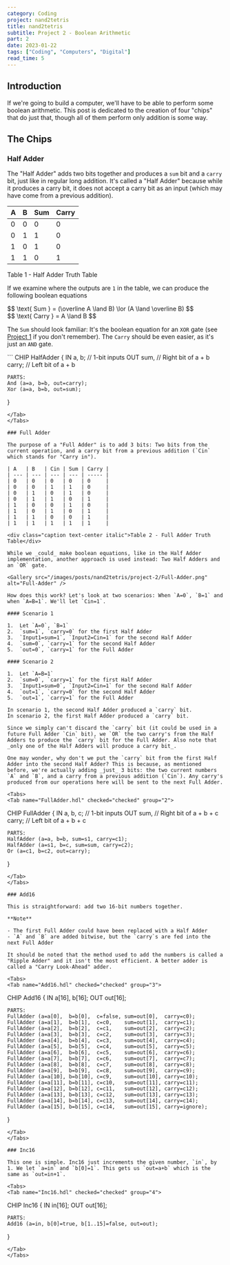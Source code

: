 ```yaml
---
category: Coding
project: nand2tetris
title: nand2tetris
subtitle: Project 2 - Boolean Arithmetic
part: 2
date: 2023-01-22
tags: ["Coding", "Computers", "Digital"]
read_time: 5
---
```


## Introduction

If we're going to build a computer, we'll have to be able to perform some boolean arithmetic. This post is dedicated to the creation of four "chips" that do just that, though all of them perform only addition is some way.

## The Chips

### Half Adder

The "Half Adder" adds two bits together and produces a `sum` bit and a `carry` bit, just like in regular long addition. It's called a "Half Adder" because while it produces a carry bit, it does not accept a carry bit as an input (which may have come from a previous addition).

| A   | B   | Sum | Carry |
| --- | --- | --- | ----- |
| 0   | 0   | 0   | 0     |
| 0   | 1   | 1   | 0     |
| 1   | 0   | 1   | 0     |
| 1   | 1   | 0   | 1     |

<div class="caption text-center italic">Table 1 - Half Adder Truth Table</div>

If we examine where the outputs are `1` in the table, we can produce the following boolean equations

<div class="text-center py-3">$$ \text{ Sum } = (\overline A \land B) \lor (A \land \overline B)  $$</div>

<div class="text-center py-3">$$ \text{ Carry } = A \land B  $$</div>

The `Sum` should look familiar: It's the boolean equation for an `XOR` gate (see [Project 1](/blog/nand2tetris/project-1) if you don't remember). The `Carry` should be even easier, as it's just an `AND` gate.

<Gallery src="/images/posts/nand2tetris/project-2/Half-Adder.png" alt="Half-Adder" />

<Tabs>
<Tab name="HalfAdder.hdl" checked="checked" group="1">
```
CHIP HalfAdder {
    IN a, b;    // 1-bit inputs
    OUT sum,    // Right bit of a + b
        carry;  // Left bit of a + b

    PARTS:
    And (a=a, b=b, out=carry);
    Xor (a=a, b=b, out=sum);
}
```
</Tab>
</Tabs>

### Full Adder

The purpose of a "Full Adder" is to add 3 bits: Two bits from the current operation, and a carry bit from a previous addition (`Cin` which stands for "Carry in").

| A   | B   | Cin | Sum | Carry |
| --- | --- | --- | --- | ----- |
| 0   | 0   | 0   | 0   | 0     |
| 0   | 0   | 1   | 1   | 0     |
| 0   | 1   | 0   | 1   | 0     |
| 0   | 1   | 1   | 0   | 1     |
| 1   | 0   | 0   | 1   | 0     |
| 1   | 0   | 1   | 0   | 1     |
| 1   | 1   | 0   | 0   | 1     |
| 1   | 1   | 1   | 1   | 1     |

<div class="caption text-center italic">Table 2 - Full Adder Truth Table</div>

While we _could_ make boolean equations, like in the Half Adder implementation, another approach is used instead: Two Half Adders and an `OR` gate.

<Gallery src="/images/posts/nand2tetris/project-2/Full-Adder.png" alt="Full-Adder" />

How does this work? Let's look at two scenarios: When `A=0`, `B=1` and when `A=B=1`. We'll let `Cin=1`.

#### Scenario 1

1.  Let `A=0`, `B=1`
2.  `sum=1`, `carry=0` for the first Half Adder
3.  `Input1=sum=1`, `Input2=Cin=1` for the second Half Adder
4.  `sum=0`, `carry=1` for the second Half Adder
5.  `out=0`, `carry=1` for the Full Adder

#### Scenario 2

1.  Let `A=B=1`
2.  `sum=0`, `carry=1` for the first Half Adder
3.  `Input1=sum=0`, `Input2=Cin=1` for the second Half Adder
4.  `out=1`, `carry=0` for the second Half Adder
5.  `out=1`, `carry=1` for the Full Adder

In scenario 1, the second Half Adder produced a `carry` bit.  
In scenario 2, the first Half Adder produced a `carry` bit.

Since we simply can't discard the `carry` bit (it could be used in a future Full Adder `Cin` bit), we `OR` the two carry's from the Half Adders to produce the `carry` bit for the Full Adder. Also note that _only one of the Half Adders will produce a carry bit_.

One may wonder, why don't we put the `carry` bit from the first Half Adder into the second Half Adder? This is because, as mentioned before, we're actually adding _just_ 3 bits: the two current numbers `A` and `B`, and a carry from a previous addition (`Cin`). Any carry's produced from our operations here will be sent to the next Full Adder.

<Tabs>
<Tab name="FullAdder.hdl" checked="checked" group="2">
```
CHIP FullAdder {
    IN a, b, c;  // 1-bit inputs
    OUT sum,     // Right bit of a + b + c
        carry;   // Left bit of a + b + c

    PARTS:
    HalfAdder (a=a, b=b, sum=s1, carry=c1);
    HalfAdder (a=s1, b=c, sum=sum, carry=c2);
    Or (a=c1, b=c2, out=carry);
}
```
</Tab>
</Tabs>

### Add16

This is straightforward: add two 16-bit numbers together.

**Note**

- The first Full Adder could have been replaced with a Half Adder
- `A` and `B` are added bitwise, but the `carry`s are fed into the next Full Adder

It should be noted that the method used to add the numbers is called a "Ripple Adder" and it isn't the most efficient. A better adder is called a "Carry Look-Ahead" adder.

<Tabs>
<Tab name="Add16.hdl" checked="checked" group="3">
```
CHIP Add16 {
    IN a[16], b[16];
    OUT out[16];

    PARTS:
    FullAdder (a=a[0],  b=b[0],  c=false, sum=out[0],  carry=c0);
    FullAdder (a=a[1],  b=b[1],  c=c0,    sum=out[1],  carry=c1);
    FullAdder (a=a[2],  b=b[2],  c=c1,    sum=out[2],  carry=c2);
    FullAdder (a=a[3],  b=b[3],  c=c2,    sum=out[3],  carry=c3);
    FullAdder (a=a[4],  b=b[4],  c=c3,    sum=out[4],  carry=c4);
    FullAdder (a=a[5],  b=b[5],  c=c4,    sum=out[5],  carry=c5);
    FullAdder (a=a[6],  b=b[6],  c=c5,    sum=out[6],  carry=c6);
    FullAdder (a=a[7],  b=b[7],  c=c6,    sum=out[7],  carry=c7);
    FullAdder (a=a[8],  b=b[8],  c=c7,    sum=out[8],  carry=c8);
    FullAdder (a=a[9],  b=b[9],  c=c8,    sum=out[9],  carry=c9);
    FullAdder (a=a[10], b=b[10], c=c9,    sum=out[10], carry=c10);
    FullAdder (a=a[11], b=b[11], c=c10,   sum=out[11], carry=c11);
    FullAdder (a=a[12], b=b[12], c=c11,   sum=out[12], carry=c12);
    FullAdder (a=a[13], b=b[13], c=c12,   sum=out[13], carry=c13);
    FullAdder (a=a[14], b=b[14], c=c13,   sum=out[14], carry=c14);
    FullAdder (a=a[15], b=b[15], c=c14,   sum=out[15], carry=ignore);
}
```
</Tab>
</Tabs>

### Inc16

This one is simple. Inc16 just increments the given number, `in`, by 1. We let `a=in` and `b[0]=1`. This gets us `out=a+b` which is the same as `out=in+1`.

<Tabs>
<Tab name="Inc16.hdl" checked="checked" group="4">
```
CHIP Inc16 {
    IN in[16];
    OUT out[16];

    PARTS:
    Add16 (a=in, b[0]=true, b[1..15]=false, out=out);
}
```
</Tab>
</Tabs>